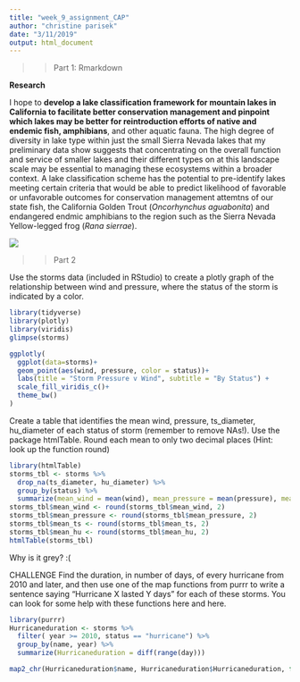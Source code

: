 ```yaml
---
title: "week_9_assignment_CAP"
author: "christine parisek"
date: "3/11/2019"
output: html_document
---
```


>> Part 1: Rmarkdown

**Research**
 
I hope to **develop a lake classification framework for mountain lakes in California to facilitate better conservation management and pinpoint which lakes may be better for reintroduction efforts of native and endemic fish, amphibians**, and other aquatic fauna. The high degree of diversity in lake type within just the small Sierra Nevada lakes that my preliminary data show suggests that concentrating on the overall function and service of smaller lakes and their different types on at this landscape scale may be essential to managing these ecosystems within a broader context. A lake classification scheme has the potential to pre-identify lakes meeting certain criteria that would be able to predict likelihood of favorable or unfavorable outcomes for conservation management attemtns of our state fish, the California Golden Trout (_Oncorhynchus aguabonita_) and endangered endmic amphibians to the region such as the Sierra Nevada Yellow-legged frog (_Rana sierrae_).

![](https://pbs.twimg.com/media/DFmHdrJUIAAQunI.jpg:large)


>> Part 2

Use the storms data (included in RStudio) to create a plotly graph of the relationship between wind and pressure, where the status of the storm is indicated by a color.

```r
library(tidyverse)
library(plotly)
library(viridis)
glimpse(storms)

ggplotly(
  ggplot(data=storms)+
  geom_point(aes(wind, pressure, color = status))+
  labs(title = "Storm Pressure v Wind", subtitle = "By Status") +
  scale_fill_viridis_c()+
  theme_bw()
)

```



Create a table that identifies the mean wind, pressure, ts_diameter, hu_diameter of each status of storm (remember to remove NAs!). Use the package htmlTable. Round each mean to only two decimal places (Hint: look up the function round)


```r
library(htmlTable)
storms_tbl <- storms %>% 
  drop_na(ts_diameter, hu_diameter) %>% 
  group_by(status) %>% 
  summarize(mean_wind = mean(wind), mean_pressure = mean(pressure), mean_ts = mean(ts_diameter), mean_hu = mean(hu_diameter))
storms_tbl$mean_wind <- round(storms_tbl$mean_wind, 2)
storms_tbl$mean_pressure <- round(storms_tbl$mean_pressure, 2)
storms_tbl$mean_ts <- round(storms_tbl$mean_ts, 2)
storms_tbl$mean_hu <- round(storms_tbl$mean_hu, 2)
htmlTable(storms_tbl)
```
Why is it grey? :( 





CHALLENGE Find the duration, in number of days, of every hurricane from 2010 and later, and then use one of the map functions from purrr to write a sentence saying “Hurricane X lasted Y days” for each of these storms. You can look for some help with these functions here and here.


```r
library(purrr)
Hurricaneduration <- storms %>% 
  filter( year >= 2010, status == "hurricane") %>% 
  group_by(name, year) %>% 
  summarize(Hurricaneduration = diff(range(day)))

map2_chr(Hurricaneduration$name, Hurricaneduration$Hurricaneduration, function(x,y) paste("Hurricane", x, "lasted", y, "days"))
```





